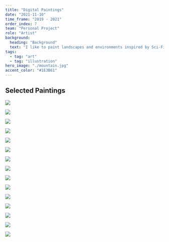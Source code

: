 ```yaml
---
title: "Digital Paintings"
date: "2021-11-10"
time_frame: "2019 - 2021"
order_index: 7
team: "Personal Project"
role: "Artist"
background:
  heading: "Background"
  text: "I like to paint landscapes and environments inspired by Sci-Fi and fantasy. I started using my iPad to paint back in 2019, and I haven't looked back. All work here was made in Procreate on iPad Pro with Apple Pencil."
tags:
  - tag: "art"
  - tag: "illustration"
hero_image: "./mountain.jpg"
accent_color: "#1E3B61"
---
```


<MdxLayout col="8" offset="0">

## Selected Paintings

</MdxLayout>

<MdxLayout col="6" offset="0">

![](./frog.jpg)

</MdxLayout>

<MdxLayout col="6" offset="0">

![](./montana-1.jpg)

</MdxLayout>

<MdxLayout col="6" offset="0">

![](./montana-2.jpg)

</MdxLayout>

<MdxLayout col="6" offset="0">

![](./mesa.jpg)

</MdxLayout>

<MdxLayout col="6" offset="0">

![](./balloon.jpg)

</MdxLayout>

<MdxLayout col="6" offset="0">

![](./cliffs.jpg)

</MdxLayout>

<MdxLayout col="6" offset="0">

![](./bluffs.jpg)

</MdxLayout>

<MdxLayout col="6" offset="0">

![](./bot.jpg)

</MdxLayout>

<MdxLayout col="6" offset="0">

![](./bridge.jpg)

</MdxLayout>

<MdxLayout col="6" offset="0">

![](./horn.jpg)

</MdxLayout>

<MdxLayout col="6" offset="0">

![](./hut.png)

</MdxLayout>

<MdxLayout col="6" offset="0">

![](./mill.jpg)

</MdxLayout>

<MdxLayout col="6" offset="0">

![](./poly.jpg)

</MdxLayout>

<MdxLayout col="6" offset="0">

![](./swamp.jpg)

</MdxLayout>

<MdxLayout col="6" offset="0">

![](./mountain.jpg)

</MdxLayout>
